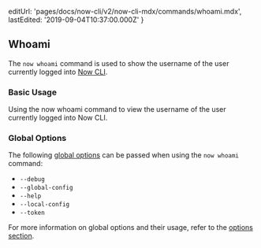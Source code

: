 
  editUrl: 'pages/docs/now-cli/v2/now-cli-mdx/commands/whoami.mdx',
  lastEdited: '2019-09-04T10:37:00.000Z'
}

## Whoami

The `now whoami` command is used to show the username of the user currently logged into [Now CLI](/download).

### Basic Usage

<Snippet dark text="now whoami" />
<Caption>Using the <InlineCode>now whoami</InlineCode> command to view the username of the user currently logged into Now CLI.</Caption>

### Global Options

The following [global options](#options) can be passed when using the `now whoami` command:

- `--debug`
- `--global-config`
- `--help`
- `--local-config`
- `--token`

For more information on global options and their usage, refer to the [options section](#options).
